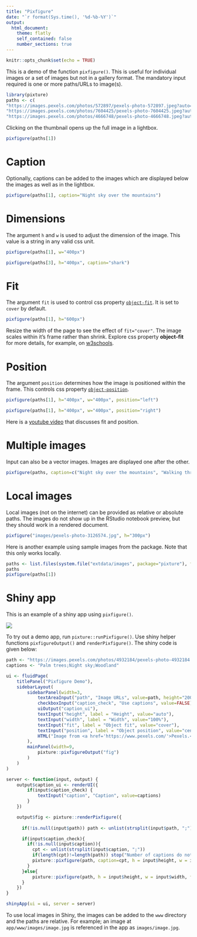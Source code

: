 ```yaml
---
title: "Pixfigure"
date: "`r format(Sys.time(), '%d-%b-%Y')`"
output:
  html_document:
    theme: flatly
    self_contained: false
    number_sections: true
---
```


```r
knitr::opts_chunk$set(echo = TRUE)
```

This is a demo of the function `pixfigure()`. This is useful for individual images or a set of images but not in a gallery format. The mandatory input required is one or more paths/URLs to image(s).

```r
library(pixture)
paths <- c(
"https://images.pexels.com/photos/572897/pexels-photo-572897.jpeg?auto=compress&cs=tinysrgb&dpr=2&h=650&w=940",
"https://images.pexels.com/photos/7604425/pexels-photo-7604425.jpeg?auto=compress&cs=tinysrgb&dpr=2&h=650&w=940",
"https://images.pexels.com/photos/4666748/pexels-photo-4666748.jpeg?auto=compress&cs=tinysrgb&dpr=2&h=650&w=940")
```

Clicking on the thumbnail opens up the full image in a lightbox.

```r
pixfigure(paths[1])
```

# Caption

Optionally, captions can be added to the images which are displayed below the images as well as in the lightbox.

```r
pixfigure(paths[1], caption="Night sky over the mountains")
```

# Dimensions

The argument `h` and `w` is used to adjust the dimension of the image. This value is a string in any valid css unit.

```r
pixfigure(paths[1], w="400px")
```

```r
pixfigure(paths[3], h="400px", caption="shark")
```

# Fit

The argument `fit` is used to control css property [`object-fit`](https://developer.mozilla.org/en-US/docs/Web/CSS/object-fit). It is set to `cover` by default.

```r
pixfigure(paths[1], h="600px")
```

Resize the width of the page to see the effect of `fit="cover"`. The image scales within it's frame rather than shrink. Explore css property **object-fit** for more details, for example, on [w3schools](https://www.w3schools.com/css/css3_object-fit.asp).

# Position

The argument `position` determines how the image is positioned within the frame. This controls css property [`object-position`](https://developer.mozilla.org/en-US/docs/Web/CSS/object-position).

```r
pixfigure(paths[1], h="400px", w="400px", position="left")
```

```r
pixfigure(paths[1], h="400px", w="400px", position="right")
```

Here is a [youtube video](https://www.youtube.com/watch?v=6yAAV-uP0po) that discusses fit and position.

# Multiple images

Input can also be a vector images. Images are displayed one after the other.

```r
pixfigure(paths, caption=c("Night sky over the mountains", "Walking through dense woodland", "Out in the open seas"), h="200px", w="250px", position="left")
```

# Local images

Local images (not on the internet) can be provided as relative or absolute paths. The images do not show up in the RStudio notebook preview, but they should work in a rendered document.

```r
pixfigure("images/pexels-photo-3126574.jpg", h="300px")
```

Here is another example using sample images from the package. Note that this only works locally.

```r
paths <- list.files(system.file("extdata/images", package="pixture"), full=TRUE)
paths
pixfigure(paths[1])
```

# Shiny app

This is an example of a shiny app using `pixfigure()`.

![](shiny_pixgallery.png)

To try out a demo app, run `pixture::runPixfigure()`. Use shiny helper functions `pixfigureOutput()` and `renderPixfigure()`. The shiny code is given below:

```r
path <- "https://images.pexels.com/photos/4932184/pexels-photo-4932184.jpeg?auto=compress&cs=tinysrgb&dpr=2&h=650&w=940;https://images.pexels.com/photos/572897/pexels-photo-572897.jpeg?auto=compress&cs=tinysrgb&dpr=2&h=650&w=940;https://images.pexels.com/photos/7604425/pexels-photo-7604425.jpeg?auto=compress&cs=tinysrgb&dpr=2&h=650&w=940"
captions <- "Palm trees;Night sky;Woodland"

ui <- fluidPage(
    titlePanel("Pixfigure Demo"),
    sidebarLayout(
        sidebarPanel(width=3,
            textAreaInput("path", "Image URLs", value=path, height="200px"),
            checkboxInput("caption_check", "Use captions", value=FALSE),
            uiOutput("caption_ui"),
            textInput("height", label = "Height", value="auto"),
            textInput("width", label = "Width", value="100%"),
            textInput("fit", label = "Object fit", value="cover"),
            textInput("position", label = "Object position", value="center"),
            HTML("Image from <a href='https://www.pexels.com/'>Pexels.</a>")
        ),
        mainPanel(width=9,
            pixture::pixfigureOutput("fig")
        )
    )
)

server <- function(input, output) {
    output$caption_ui <- renderUI({
        if(input$caption_check) {
            textInput("caption", "Caption", value=captions)
        }
    })

    output$fig <- pixture::renderPixfigure({
      
      if(!is.null(input$path)) path <- unlist(strsplit(input$path, ";"))

      if(input$caption_check){
        if(!is.null(input$caption)){
          cpt <- unlist(strsplit(input$caption, ";"))
          if(length(cpt)!=length(path)) stop("Number of captions do not match number of images.")
          pixture::pixfigure(path, caption=cpt, h = input$height, w = input$width, fit = input$fit, position = input$position)
        }
      }else{
          pixture::pixfigure(path, h = input$height, w = input$width, fit = input$fit, position = input$position)
      }
    })
}

shinyApp(ui = ui, server = server)
```

To use local images in Shiny, the images can be added to the `www` directory and the paths are relative. For example; an image at `app/www/images/image.jpg` is referenced in the app as `images/image.jpg`.


